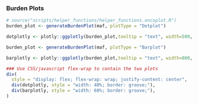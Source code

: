 
### Burden Plots {data-orientation=columns}
```r
# source("scripts/helper_functions/helper_functions.oncoplot.R")
burden_plot <- generateBurdenPlot(maf, plotType = "Dotplot")

dotplotly <- plotly::ggplotly(burden_plot,tooltip = "text", width=500, height=600) %>% plotly::layout(yaxis=list(autorange = T,fixedrange= F))

burden_plot <- generateBurdenPlot(maf, plotType = "Barplot")

barplotly <- plotly::ggplotly(burden_plot,tooltip = "text", width=800, height=600) %>% plotly::layout(yaxis=list(autorange = T,fixedrange= F))

### Use CSS/javascript flex-wrap to contain the two plots
div(
  style = "display: flex; flex-wrap: wrap; justify-content: center",
  div(dotplotly, style = "width: 40%; border: groove;"),
  div(barplotly, style = "width: 60%; border: groove;"),
)

```

